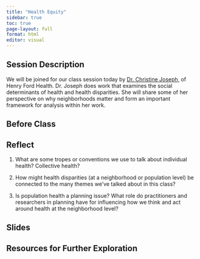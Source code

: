 ```yaml
---
title: "Health Equity"
sidebar: true
toc: true
page-layout: full
format: html
editor: visual
---
```


## Session Description

We will be joined for our class session today by [Dr. Christine Joseph](https://www.henryford.com/physician-directory/j/joseph-christine), of Henry Ford Health. Dr. Joseph does work that examines the social determinants of health and health disparities. She will share some of her perspective on why neighborhoods matter and form an important framework for analysis within her work.

## Before Class

## Reflect

1.  What are some tropes or conventions we use to talk about individual health? Collective health?

2.  How might health disparities (at a neighborhood or population level) be connected to the many themes we've talked about in this class?

3.  Is population health a planning issue? What role do practitioners and researchers in planning have for influencing how we think and act around health at the neighborhood level?

## Slides

## Resources for Further Exploration

